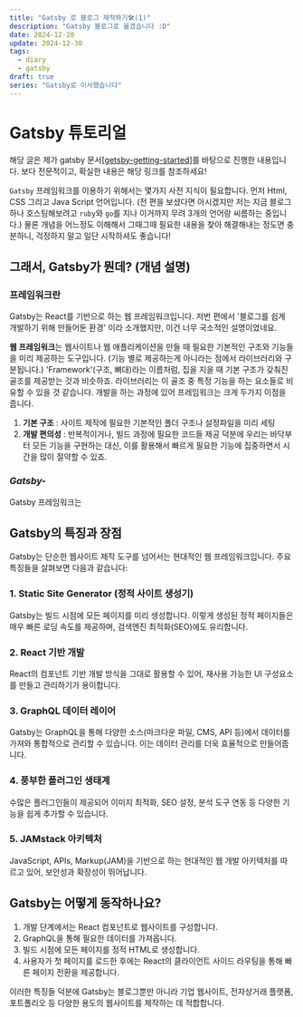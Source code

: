 ```yaml
---
title: "Gatsby 로 블로그 제작하기🛠️(1)"
description: "Gatsby 블로그로 옮겼습니다 :D"
date: 2024-12-20
update: 2024-12-30
tags:
  - diary
  - gatsby
draft: true
series: "Gatsby로 이사했습니다"
---
```


# Gatsby 튜토리얼

해당 글은 제가 gatsby 문서\[[getsby-getting-started](https://www.gatsbyjs.com/docs/tutorial/getting-started/part-0/)]를 바탕으로 진행한 내용입니다. 보다 전문적이고, 확실한 내용은 해당 링크를 참조하세요!

`Gatsby` 프레임워크를 이용하기 위해서는 몇가지 사전 지식이 필요합니다. 먼저 Html, CSS 그리고 Java Script 언어입니다. (전 편을 보셨다면 아시겠지만 저는 지금 블로그 하나 호스팅해보려고 `ruby`와 `go`를 지나 이거까지 무려 3개의 언어랑 씨름하는 중입니다.)
물론 개념을 어느정도 이해해서 그때그때 필요한 내용을 찾아 해결해내는 정도면 충분하니, 걱정하지 말고 일단 시작하셔도 좋습니다!

## 그래서, Gatsby가 뭔데? (개념 설명)

### 프레임워크란
Gatsby는 React를 기반으로 하는 웹 프레임워크입니다. 저번 편에서 '블로그를 쉽게 개발하기 위해 만들어둔 환경' 이라 소개했지만, 이건 너무 국소적인 설명이었네요.

**웹 프레임워크**는 웹사이트나 웹 애플리케이션을 만들 때 필요한 기본적인 구조와 기능들을 미리 제공하는 도구입니다. (기능 별로 제공하는게 아니라는 점에서 라이브러리와 구분됩니다.)
'Framework'(구조, 뼈대)라는 이름처럼, 집을 지을 때 기본 구조가 갖춰진 골조를 제공받는 것과 비슷하죠. 라이브러리는 이 골조 중 특정 기능을 하는 요소들로 비유할 수 있을 것 같습니다.
개발을 하는 과정에 있어 프레임워크는 크게 두가지 이점을 줍니다.
1. **기본 구조** : 사이트 제작에 필요한 기본적인 폴더 구조나 설정파일을 미리 세팅
2. **개발 편의성** : 반복적이거나, 빌드 과정에 필요한 코드들 제공
덕분에 우리는 바닥부터 모든 기능을 구현하는 대신, 이를 활용해서 빠르게 필요한 기능에 집중하면서 시간을 많이 절약할 수 있죠.

### *Gatsby-*
Gatsby 프레임워크는

## Gatsby의 특징과 장점

Gatsby는 단순한 웹사이트 제작 도구를 넘어서는 현대적인 웹 프레임워크입니다. 주요 특징들을 살펴보면 다음과 같습니다:

### 1. Static Site Generator (정적 사이트 생성기)
Gatsby는 빌드 시점에 모든 페이지를 미리 생성합니다. 이렇게 생성된 정적 페이지들은 매우 빠른 로딩 속도를 제공하며, 검색엔진 최적화(SEO)에도 유리합니다.

### 2. React 기반 개발
React의 컴포넌트 기반 개발 방식을 그대로 활용할 수 있어, 재사용 가능한 UI 구성요소를 만들고 관리하기가 용이합니다.

### 3. GraphQL 데이터 레이어
Gatsby는 GraphQL을 통해 다양한 소스(마크다운 파일, CMS, API 등)에서 데이터를 가져와 통합적으로 관리할 수 있습니다. 이는 데이터 관리를 더욱 효율적으로 만들어줍니다.

### 4. 풍부한 플러그인 생태계
수많은 플러그인들이 제공되어 이미지 최적화, SEO 설정, 분석 도구 연동 등 다양한 기능을 쉽게 추가할 수 있습니다.

### 5. JAMstack 아키텍처
JavaScript, APIs, Markup(JAM)을 기반으로 하는 현대적인 웹 개발 아키텍처를 따르고 있어, 보안성과 확장성이 뛰어납니다.

## Gatsby는 어떻게 동작하나요?

1. 개발 단계에서는 React 컴포넌트로 웹사이트를 구성합니다.
2. GraphQL을 통해 필요한 데이터를 가져옵니다.
3. 빌드 시점에 모든 페이지를 정적 HTML로 생성합니다.
4. 사용자가 첫 페이지를 로드한 후에는 React의 클라이언트 사이드 라우팅을 통해 빠른 페이지 전환을 제공합니다.

이러한 특징들 덕분에 Gatsby는 블로그뿐만 아니라 기업 웹사이트, 전자상거래 플랫폼, 포트폴리오 등 다양한 용도의 웹사이트를 제작하는 데 적합합니다.